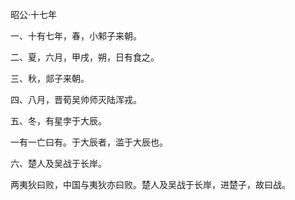 

昭公·十七年

一、十有七年，春，小邾子来朝。

二、夏，六月，甲戌，朔，日有食之。

三、秋，郯子来朝。

四、八月，晋荀吴帅师灭陆浑戎。

五、冬，有星孛于大辰。

一有一亡曰有。于大辰者，滥于大辰也。

六、楚人及吴战于长岸。

两夷狄曰败，中国与夷狄亦曰败。楚人及吴战于长岸，进楚子，故曰战。

